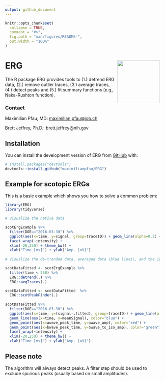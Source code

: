 ```yaml
---
output: github_document
---
```


<!-- README.md is generated from README.Rmd. Please edit that file -->

```r
knitr::opts_chunk$set(
  collapse = TRUE,
  comment = "#>",
  fig.path = "man/figures/README-",
  out.width = "100%"
)
```


# ERG <img src='sticker.png' align="right" height="139" />

<!-- badges: start -->
<!-- badges: end -->

The R package ERG provides tools to (1.) detrend ERG data, (2.) remove outlier traces, (3.) average traces, (4.) detect peaks and (5.) fit summary functions (e.g., Naka-Rushton function).

### Contact

Maximilian Pfau, MD: [maximilian.pfau@iob.ch](maximilian.pfau@iob.ch)

Brett Jeffrey, Ph.D.: [brett.jeffrey@nih.gov](brett.jeffrey@nih.gov)


## Installation

You can install the development version of ERG from [GitHub](https://github.com/) with:

``` r
# install.packages("devtools")
devtools::install_github("maximilianpfau/ERG")
```

## Example for scotopic ERGs

This is a basic example which shows you how to solve a common problem:

```r
library(ERG)
library(tidyverse)

# Visualize the native data

scotErgExample %>%
  filter(DOE=="2016-03-30") %>%
  ggplot(aes(x=time, y=signal, group=traceID)) + geom_line(alpha=0.2) +
  facet_wrap(~intensity) +
  xlim(-20,250) + theme_bw() +
  xlab("Time [ms]") + ylab("Amp. [uV]")
  
# Visualize the de-trended data, averaged data (blue lines), and the identified peaks

scotDataFitted <- scotErgExample %>%
  filter(time < 250) %>%
  ERG::detrend(.) %>%
  ERG::avgTraces(.)

scotDataFitted <- scotDataFitted  %>%
  ERG::scotPeakFinder(.)
  
scotDataFitted %>%
  filter(DOE=="2016-03-30") %>%
  ggplot(aes(x=time, y=(signal-.fitted), group=traceID)) + geom_line(alpha=0.2) +
  geom_line(aes(x=time, y=meanSignal), color="blue") +
  geom_point(aes(x=awave_peak_time, y=awave_amp), color="red") +
  geom_point(aes(x=bwave_peak_time, y=bwave_to_iso_amp), color="green") +
  facet_wrap(~intensity) +
  xlim(-20,250) + theme_bw() +
  xlab("Time [ms]") + ylab("Amp. [uV]")

```


## Please note

The algorithm will always detect peaks. A filter step should be used to exclude spurious peaks (usually based on small amplitudes). 

